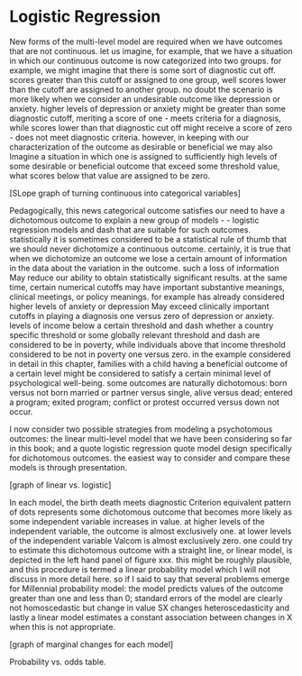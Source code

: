 # Logistic Regression

New forms of the multi-level model are required when we have outcomes that are not continuous. let us imagine, for example, that we have a situation in which our continuous outcome is now categorized into two groups. for example, we might imagine that there is some sort of diagnostic cut off. scores greater than this cutoff or assigned to one group, well scores lower than the cutoff are assigned to another group. no doubt the scenario is more likely when we consider an undesirable outcome like depression or anxiety. higher levels of depression or anxiety might be greater than some diagnostic cutoff, meriting a score of one - meets criteria for a diagnosis, while scores lower than that diagnostic cut off might receive a score of zero - does not meet diagnostic criteria. however, in keeping with our characterization of the outcome as desirable or beneficial we may also Imagine a situation in which one is assigned to sufficiently high levels of some desirable or beneficial outcome that exceed some threshold value, what scores below that value are assigned to be zero. 

[SLope graph of turning continuous into categorical variables]

Pedagogically, this news categorical outcome satisfies our need to have a dichotomous outcome to explain a new group of models - - logistic regression models and dash that are suitable for such outcomes. statistically it is sometimes considered to be a statistical rule of thumb that we should never dichotomize a continuous outcome. certainly, it is true that when we dichotomize an outcome we lose a certain amount of information in the data about the variation in the outcome. such a loss of information May reduce our ability to obtain statistically significant results. at the same time, certain numerical cutoffs may have important substantive meanings, clinical meetings, or policy meanings. for example has already considered higher levels of anxiety or depression May exceed clinically important cutoffs in playing a diagnosis one versus zero of depression or anxiety. levels of income below a certain threshold and dash whether a country specific threshold or some globally relevant threshold and dash are considered to be in poverty, while individuals above that income threshold considered to be not in poverty one versus zero. in the example considered in detail in this chapter, families with a child having a beneficial outcome of a certain level might be considered to satisfy a certain minimal level of psychological well-being. some outcomes are naturally dichotomous: born versus not born married or partner versus single, alive versus dead; entered a program; exited program; conflict or protest occurred versus down not occur. 

I now consider two possible strategies from modeling a psychotomous outcomes: the linear multi-level model that we have been considering so far in this book; and a quote logistic regression quote model design specifically for dichotomous outcomes. the easiest way to consider and compare these models is through presentation.

[graph of linear vs. logistic]

In each model, the birth death meets diagnostic Criterion equivalent pattern of dots represents some dichotomous outcome that becomes more likely as some independent variable increases in value. at higher levels of the independent variable, the outcome is almost exclusively one. at lower levels of the independent variable Valcom is almost exclusively zero. one could try to estimate this dichotomous outcome with a straight line, or linear model, is depicted in the left hand panel of figure xxx. this might be roughly plausible, and this procedure is termed a linear probability model which I will not discuss in more detail here. so if I said to say that several problems emerge for Millennial probability model: the model predicts values of the outcome greater than one and less than 0; standard errors of the model are clearly not homoscedastic but change in value SX changes heteroscedasticity and lastly a linear model estimates a constant association between changes in X when this is not appropriate. 

[graph of marginal changes for each model]

Probability vs. odds table.
